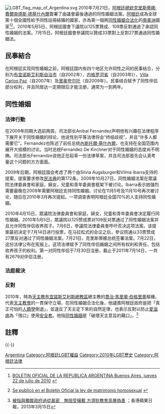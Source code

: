 {{SSU}}
[[File:LGBT_flag_map_of_Argentina.svg|thumb]]
2010年7月21日，[[阿根廷總統|阿根廷總統]][[克里斯蒂娜·費爾南德斯·德基什內爾|克里斯蒂娜·費爾南德斯·德基什內爾]]簽署了由議會最後通過的同性婚姻法案。[[阿根廷|阿根廷]]成為全球第十個全國性給予同性註冊結婚的國家，亦為第一個將[[同性婚姻合法化|同性婚姻合法化]]的[[南美洲|南美洲]]國家<ref name="Boletin">{{es}} [http://www.nexo.org/archivos/Ley-matrimonio-civil-boletin-oficial.pdf BOLETIN OFICIAL DE LA REPUBLICA ARGENTINA Buenos Aires, jueves 22 de julio de 2010] {{Wayback|url=http://www.nexo.org/archivos/Ley-matrimonio-civil-boletin-oficial.pdf |date=20110727122600 }}</ref><ref name="Se publicó">{{es}} [http://www.primeraedicionweb.com.ar/nota/digital/22741/se-publico-en-el-boletin-oficial-la-ley-de-matrimonio-homosexual.html Se publicó en el Boletín Oficial la ley de matrimonio homosexual] {{Wayback|url=http://www.primeraedicionweb.com.ar/nota/digital/22741/se-publico-en-el-boletin-oficial-la-ley-de-matrimonio-homosexual.html |date=20110706082115 }}</ref>。2010年5月5日，阿根廷國會下議院以125票贊成、109票反對通過了承認同性婚姻的法案。7月15日，阿根廷國會參議院以贊成33票對上反對27票通過同性婚姻法。

== 民事結合 ==
在阿根廷实现同性婚姻之前，阿根廷国内有四个地区允许同性之间的民事结合，分别为[[布宜诺斯艾利斯|布宜诺斯艾利斯自治市]]（自2002年），[[内格罗河省|内格罗河省]]（自2003年)），[[Villa_Carlos_Paz|Villa Carlos Paz]]（自2007年）及[[里奥夸尔托|里奥夸尔托]]（自2009年）。民事结合赋予了同性伴侣部分权利，并且同居达一定期限后才能注册，通常为一到两年。

== 同性婚姻 ==
=== 法律行動 ===
在2009年同期大选前两周，司法部长Anibal Fernandez声明他有兴趣在法律程序下展开关于同性婚姻的辩论，他说性别平等法律将会“终结歧视”，并且“许多人都需要它”。Fernandez也陈述了前任总统[[內斯托爾·基什內爾|內斯托爾·基什內爾]]，也支持在全国范围内展开大规模的讨论。当时总统Fernandez De Kirchner对于同性婚姻的态度尚不明确。司法部长Fernandze说他正在起草一份法律草案，并且司法部首先会认真考量这个问题的方方面面。

2009年后期，阿根廷国会考虑了两个由Silvia Augsburger和Vilma Ibarra支持的提案，提案要求修改[[民法典|民法典]]的第172条。2009年10月27日，同性婚姻法案在眾議院法律委員會和家庭，婦女，兒童和青年委員會框架下被讨论。Ibarra表示她强烈需要最晚在2009年需要阿根廷支持同性婚姻。讨论在11月5号及11月10号再次被讨论，随后在2010年3月再次提起。一项调查表明阿根廷全国70%的人支持同性婚姻。

2010年4月15日，眾議院法律委員會和家庭，婦女，兒童和青年委員會决定履行同性婚姻。2010年5月5日，眾議院以125赞成票对109反对票通过了同性婚姻法案并且允许同性伴侣收养孩子。7月6日，參議院法律委員會呼吁否决这项法案。该提案最初决定于7月14日进行投票，在马拉松式的会议之后，參议院通以33票赞成27票反对通过了同性婚姻法案。7月21日，克里斯蒂娜总统签署法案。7月22日，这份法律公布在宪报上。这项法律赋予了同性伴侣婚姻之间所有权利和责任，包括收养孩子的权利。第一对同性伴侣于7月30日注册，截止于2011年7月14日，一共有2679对伴侣注册。

=== 法庭裁決 ===

=== 反對 ===
2010年，時為[[天主教布宜諾斯艾利斯總教區|天主教布宜諾斯艾利斯總教區]]總主教的[[方濟各_(教宗)|喬治·馬里奧·伯格里奧]]樞機，代表[[天主教會|天主教會]]的一貫保守立場，在同性婚姻合法化後，他譴責阿根廷政府是把「真正可怕的[[人類學|人類學]]倒退」，並違反了天主定下來的自然定律，也表示反對以防止[[愛滋病|愛滋病]]為「借口」使用[[安全套|安全套]]。他指[[同性婚姻|同性婚姻]]是「破壞天主意旨的藉口」。<ref>[http://hk.apple.nextmedia.com/news/art/20130315/18196336 被指與獨裁政府過從甚密　無阻受擁戴 方濟批教會高層偽善] {{Wayback|url=http://hk.apple.nextmedia.com/news/art/20130315/18196336 |date=20170101161852 }}；香港蘋果日報，2013年3月15日</ref>

== 註釋 ==
{{Reflist|2}}
{{-}}
{{Status of same-sex unions}}

[[Category:各國同性婚姻|Argentina]]
[[Category:阿根廷LGBT權益|Category:阿根廷LGBT權益]]
[[Category:2010年LGBT歷史|Category:2010年LGBT歷史]]
[[Category:阿根廷法律|Category:阿根廷法律]]